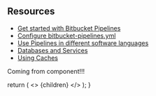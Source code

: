 ## Resources
- [Get started with Bitbucket Pipelines](https://support.atlassian.com/bitbucket-cloud/docs/get-started-with-bitbucket-pipelines/)
- [Configure bitbucket-pipelines.yml](https://support.atlassian.com/bitbucket-cloud/docs/configure-bitbucket-pipelinesyml/)
- [Use Pipelines in different software languages](https://support.atlassian.com/bitbucket-cloud/docs/use-pipelines-in-different-software-languages/)
- [Databases and Services](https://support.atlassian.com/bitbucket-cloud/docs/databases-and-service-containers/)
- [Using Caches](https://support.atlassian.com/bitbucket-cloud/docs/cache-dependencies/#Cachingdependencies-custom-caches)

Coming from component!!!

<!-- This default export overrides the default layout ensuring -->
<!--  that the FAQ component isn't wrapped by other elements -->
  return (
    <>
      {children}
    </>
  );
}